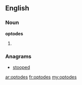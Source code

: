 ==English==

===Noun===
'''optodes'''

# {{plural of|[[optode]]}}

===Anagrams===
* [[stooped#English|stooped]]

[[ar:optodes]]
[[fr:optodes]]
[[my:optodes]]